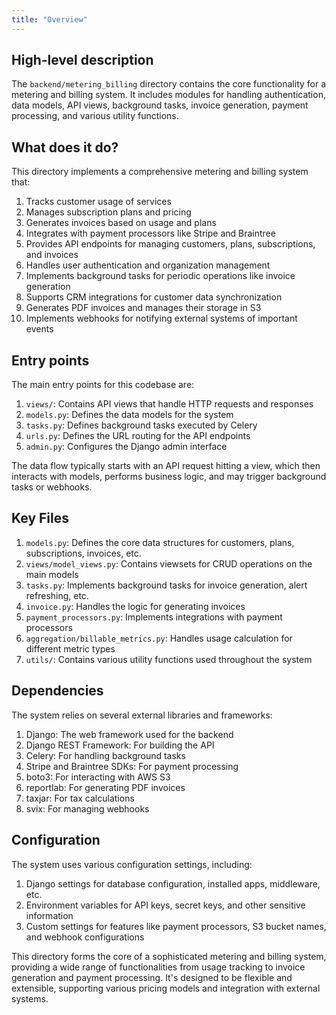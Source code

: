 ```yaml
---
title: "Overview"
---
```


## High-level description
The `backend/metering_billing` directory contains the core functionality for a metering and billing system. It includes modules for handling authentication, data models, API views, background tasks, invoice generation, payment processing, and various utility functions.

## What does it do?
This directory implements a comprehensive metering and billing system that:

1. Tracks customer usage of services
2. Manages subscription plans and pricing
3. Generates invoices based on usage and plans
4. Integrates with payment processors like Stripe and Braintree
5. Provides API endpoints for managing customers, plans, subscriptions, and invoices
6. Handles user authentication and organization management
7. Implements background tasks for periodic operations like invoice generation
8. Supports CRM integrations for customer data synchronization
9. Generates PDF invoices and manages their storage in S3
10. Implements webhooks for notifying external systems of important events

## Entry points
The main entry points for this codebase are:

1. `views/`: Contains API views that handle HTTP requests and responses
2. `models.py`: Defines the data models for the system
3. `tasks.py`: Defines background tasks executed by Celery
4. `urls.py`: Defines the URL routing for the API endpoints
5. `admin.py`: Configures the Django admin interface

The data flow typically starts with an API request hitting a view, which then interacts with models, performs business logic, and may trigger background tasks or webhooks.

## Key Files
1. `models.py`: Defines the core data structures for customers, plans, subscriptions, invoices, etc.
2. `views/model_views.py`: Contains viewsets for CRUD operations on the main models
3. `tasks.py`: Implements background tasks for invoice generation, alert refreshing, etc.
4. `invoice.py`: Handles the logic for generating invoices
5. `payment_processors.py`: Implements integrations with payment processors
6. `aggregation/billable_metrics.py`: Handles usage calculation for different metric types
7. `utils/`: Contains various utility functions used throughout the system

## Dependencies
The system relies on several external libraries and frameworks:

1. Django: The web framework used for the backend
2. Django REST Framework: For building the API
3. Celery: For handling background tasks
4. Stripe and Braintree SDKs: For payment processing
5. boto3: For interacting with AWS S3
6. reportlab: For generating PDF invoices
7. taxjar: For tax calculations
8. svix: For managing webhooks

## Configuration
The system uses various configuration settings, including:

1. Django settings for database configuration, installed apps, middleware, etc.
2. Environment variables for API keys, secret keys, and other sensitive information
3. Custom settings for features like payment processors, S3 bucket names, and webhook configurations

This directory forms the core of a sophisticated metering and billing system, providing a wide range of functionalities from usage tracking to invoice generation and payment processing. It's designed to be flexible and extensible, supporting various pricing models and integration with external systems.